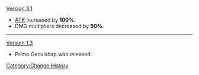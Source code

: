 [[Version 3.1]]
* [[ATK]] increased by '''100%'''.
* DMG multipliers decreased by '''50%'''.
----
[[Version 1.3]]
* Primo Geovishap was released.
<noinclude>[[Category:Change History]]</noinclude>